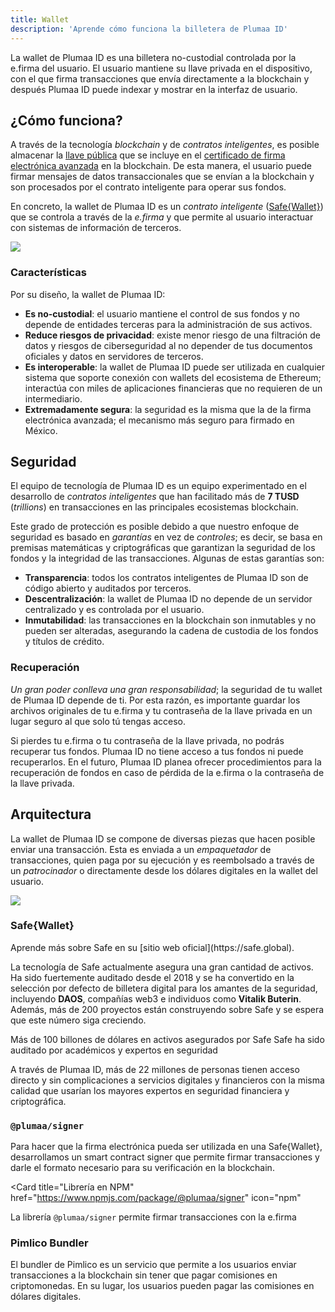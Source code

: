 ```yaml
---
title: Wallet
description: 'Aprende cómo funciona la billetera de Plumaa ID'
---
```


La wallet de Plumaa ID es una billetera no-custodial controlada por la e.firma del usuario. El usuario mantiene su llave privada en el dispositivo, con el que firma transacciones que envía directamente a la blockchain y después Plumaa ID puede indexar y mostrar en la interfaz de usuario.

## ¿Cómo funciona?

A través de la tecnología _blockchain_ y de _contratos inteligentes_, es posible almacenar la [llave pública](/concepts/terminology#llave-publica) que se incluye en el [certificado de firma electrónica avanzada](/concepts/terminology#certificado-de-firma-electronica-avanzada) en la blockchain. De esta manera, el usuario puede firmar mensajes de datos transaccionales que se envían a la blockchain y son procesados por el contrato inteligente para operar sus fondos.

En concreto, la wallet de Plumaa ID es un _contrato inteligente_ ([Safe\{Wallet\}](/advanced/wallet#safe-wallet)) que se controla a través de la _e.firma_ y que permite al usuario interactuar con sistemas de información de terceros.

<Frame>
<img width="auto" src="/images/advanced/wallet/wallet.png" />
</Frame>

### Características

Por su diseño, la wallet de Plumaa ID:

- **Es no-custodial**: el usuario mantiene el control de sus fondos y no depende de entidades terceras para la administración de sus activos.
- **Reduce riesgos de privacidad**: existe menor riesgo de una filtración de datos y riesgos de ciberseguridad al no depender de tus documentos oficiales y datos en servidores de terceros.
- **Es interoperable**: la wallet de Plumaa ID puede ser utilizada en cualquier sistema que soporte conexión con wallets del ecosistema de Ethereum; interactúa con miles de aplicaciones financieras que no requieren de un intermediario.
- **Extremadamente segura**: la seguridad es la misma que la de la firma electrónica avanzada; el mecanismo más seguro para firmado en México.

## Seguridad

El equipo de tecnología de Plumaa ID es un equipo experimentado en el desarrollo de _contratos inteligentes_ que han facilitado más de **7 TUSD** (_trillions_) en transacciones en las principales ecosistemas blockchain. 

Este grado de protección es posible debido a que nuestro enfoque de seguridad es basado en _garantías_ en vez de _controles_; es decir, se basa en premisas matemáticas y criptográficas que garantizan la seguridad de los fondos y la integridad de las transacciones. Algunas de estas garantías son:

- **Transparencia**: todos los contratos inteligentes de Plumaa ID son de código abierto y auditados por terceros.
- **Descentralización**: la wallet de Plumaa ID no depende de un servidor centralizado y es controlada por el usuario.
- **Inmutabilidad**: las transacciones en la blockchain son inmutables y no pueden ser alteradas, asegurando la cadena de custodia de los fondos y títulos de crédito.

### Recuperación

_Un gran poder conlleva una gran responsabilidad_; la seguridad de tu wallet de Plumaa ID depende de ti. Por esta razón, es importante guardar los archivos originales de tu e.firma y tu contraseña de la llave privada en un lugar seguro al que solo tú tengas acceso.

<Warning>
Si pierdes tu e.firma o tu contraseña de la llave privada, no podrás recuperar tus fondos. Plumaa ID no tiene acceso a tus fondos ni puede recuperarlos.
</Warning>

<Note>
En el futuro, Plumaa ID planea ofrecer procedimientos para la recuperación de fondos en caso de pérdida de la e.firma o la contraseña de la llave privada.
</Note>

## Arquitectura

La wallet de Plumaa ID se compone de diversas piezas que hacen posible enviar una transacción. Esta es enviada a un _empaquetador_ de transacciones, quien paga por su ejecución y es reembolsado a través de un _patrocinador_ o directamente desde los dólares digitales en la wallet del usuario.

<Frame caption="Los delegan la ejecución de las transacciones a un empaquetador, permitiendo pago de comisiones en USDC y patrocinios de transacción">
<img width="auto" src="/images/advanced/wallet/architecture.png" />
</Frame>

### Safe\{Wallet\}

<Tip>
Aprende más sobre Safe en su [sitio web oficial](https://safe.global).
</Tip>

La tecnología de Safe actualmente asegura una gran cantidad de activos. Ha sido fuertemente auditado desde el 2018 y se ha convertido en la selección por defecto de billetera digital para los amantes de la seguridad, incluyendo **DAOS**, compañías web3 e individuos como **Vitalik Buterin**. Además, más de 200 proyectos están construyendo sobre Safe y se espera que este número siga creciendo.

<CardGroup cols={2}>
  <Card title="+100B Asegurados" icon="money-check-dollar" href="https://dune.com/safe">
    Más de 100 billones de dólares en activos asegurados por Safe
  </Card>
  <Card title="Formalmente verificado" icon="function" href="https://docs.safe.global/advanced/smart-account-audits">
    Safe ha sido auditado por académicos y expertos en seguridad
  </Card>
</CardGroup>

A través de Plumaa ID, más de 22 millones de personas tienen acceso directo y sin complicaciones a servicios digitales y financieros con la misma calidad que usarían los mayores expertos en seguridad financiera y criptográfica.

### `@plumaa/signer`

Para hacer que la firma electrónica pueda ser utilizada en una Safe\{Wallet\}, desarrollamos un smart contract signer que permite firmar transacciones y darle el formato necesario para su verificación en la blockchain.

<Card 
  title="Librería en NPM"
  href="https://www.npmjs.com/package/@plumaa/signer"
  icon="npm"
>
  La librería `@plumaa/signer` permite firmar transacciones con la e.firma
</Card>

### Pimlico Bundler

El bundler de Pimlico es un servicio que permite a los usuarios enviar transacciones a la blockchain sin tener que pagar comisiones en criptomonedas. En su lugar, los usuarios pueden pagar las comisiones en dólares digitales.
